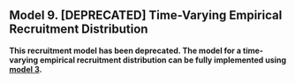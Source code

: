 
## Model 9. [DEPRECATED] Time-Varying Empirical Recruitment Distribution {.unnumbered}

**This recruitment model has been deprecated. The model for a time-varying empirical
recruitment distribution can be fully implemented using [model 3](#model-3.-empirical-recruitment-distribution).**
